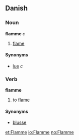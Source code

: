 ==Danish==
===Noun===
'''flamme''' ''c''

# [[flame]]

====Synonyms====
*[[lue]] ''c''

===Verb===
'''flamme'''

# to [[flame]]

====Synonyms====
*[[blusse]]

[[et:Flamme]]
[[io:Flamme]]
[[no:Flamme]]